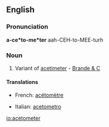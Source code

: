 ==English==

===Pronunciation===
'''a-ce*to-me*ter'''
aah-CEH-to-MEE-turh

===Noun===
{{en-noun}}

# Variant of [[acetimeter]] - [[Brande & C]]

====Translations====
{{trans-top|variant of Acetimeter}}
* French: [[acétomètre]] {{m}}
{{trans-mid}}
* Italian: [[acetometro]]
{{trans-bottom}}

[[io:acetometer]]
